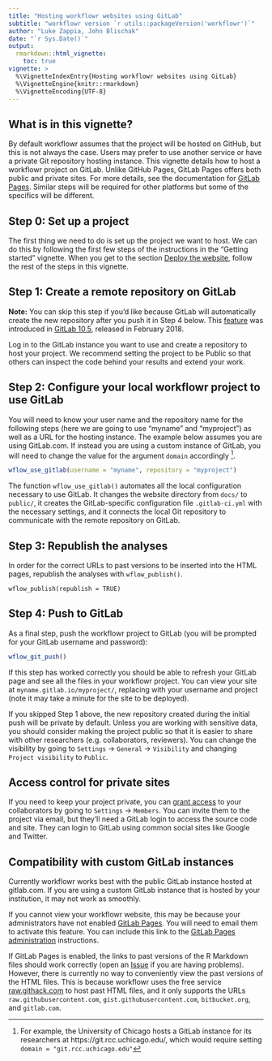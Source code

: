 ```yaml
---
title: "Hosting workflowr websites using GitLab"
subtitle: "workflowr version `r utils::packageVersion('workflowr')`"
author: "Luke Zappia, John Blischak"
date: "`r Sys.Date()`"
output:
  rmarkdown::html_vignette:
    toc: true
vignette: >
  %\VignetteIndexEntry{Hosting workflowr websites using GitLab}
  %\VignetteEngine{knitr::rmarkdown}
  %\VignetteEncoding{UTF-8}
---
```


## What is in this vignette?

By default workflowr assumes that the project will be hosted on GitHub, but this
is not always the case. Users may prefer to use another service or have a
private Git repository hosting instance. This vignette details how to host a
workflowr project on GitLab. Unlike GitHub Pages, GitLab Pages offers both
public and private sites. For more details, see the documentation for [GitLab
Pages][gitlab-pages]. Similar steps will be required for other platforms but
some of the specifics will be different.

[gitlab-pages]: https://docs.gitlab.com/ee/ci/yaml/README.html#pages

## Step 0: Set up a project

The first thing we need to do is set up the project we want to host. We can do
this by following the first few steps of the instructions in the "Getting
started" vignette. When you get to the section [Deploy the
website](wflow-01-getting-started.html#deploy-the-website), follow the rest of
the steps in this vignette.

## Step 1: Create a remote repository on GitLab

**Note:** You can skip this step if you'd like because GitLab will automatically
create the new repository after you push it in Step 4 below. This
[feature][push-to-create-a-new-project] was introduced in [GitLab
10.5][gitlab-10.5], released in February 2018.

[push-to-create-a-new-project]: https://docs.gitlab.com/ee/user/project/#create-a-new-project-with-git-push
[gitlab-10.5]: https://about.gitlab.com/releases/2018/02/22/gitlab-10-5-released/

Log in to the GitLab instance you want to use and create a repository to host
your project. We recommend setting the project to be Public so that others
can inspect the code behind your results and extend your work.

## Step 2: Configure your local workflowr project to use GitLab

You will need to know your user name and the repository name for the following
steps (here we are going to use "myname" and "myproject") as well as a URL for
the hosting instance. The example below assumes you are using GitLab.com. If
instead you are using a custom instance of GitLab, you will need to change the
value for the argument `domain` accordingly ^[For example, the University of
Chicago hosts a GitLab instance for its researchers at
https://git.rcc.uchicago.edu/, which would require setting `domain =
"git.rcc.uchicago.edu"`].

```r
wflow_use_gitlab(username = "myname", repository = "myproject")
```

The function `wflow_use_gitlab()` automates all the local configuration
necessary to use GitLab. It changes the website directory from `docs/` to
`public/`, it creates the GitLab-specific configuration file `.gitlab-ci.yml`
with the necessary settings, and it connects the local Git repository to
communicate with the remote repository on GitLab.

## Step 3: Republish the analyses

In order for the correct URLs to past versions to be inserted into the HTML
pages, republish the analyses with `wflow_publish()`.

```
wflow_publish(republish = TRUE)
```

## Step 4: Push to GitLab

As a final step, push the workflowr project to GitLab (you will be prompted for
your GitLab username and password):

```r
wflow_git_push()
```

If this step has worked correctly you should be able to refresh your GitLab page
and see all the files in your workflowr project. You can view your site at
`myname.gitlab.io/myproject/`, replacing with your username and project (note it
may take a minute for the site to be deployed).

If you skipped Step 1 above, the new repository created during the initial push
will be private by default. Unless you are working with sensitive data, you
should consider making the project public so that it is easier to share with
other researchers (e.g. collaborators, reviewers). You can change the visibility
by going to `Settings` -> `General` -> `Visibility` and changing `Project
visibility` to `Public`.

## Access control for private sites

If you need to keep your project private, you can [grant access][access-control]
to your collaborators by going to `Settings` -> `Members`. You can invite them
to the project via email, but they'll need a GitLab login to access the source
code and site. They can login to GitLab using common social sites like Google
and Twitter.

[access-control]: https://gitlab.com/help/user/project/pages/pages_access_control.md

## Compatibility with custom GitLab instances

Currently workflowr works best with the public GitLab instance hosted at
gitlab.com. If you are using a custom GitLab instance that is hosted by your
institution, it may not work as smoothly.

If you cannot view your workflowr website, this may be because your
administrators have not enabled [GitLab Pages][gitlab-pages]. You will need to
email them to activate this feature. You can include this link to the [GitLab
Pages administration][gitlab-pages-admin] instructions.

[gitlab-pages-admin]: https://git.rcc.uchicago.edu/help/administration/pages/index.md

If GitLab Pages is enabled, the links to past versions of the R Markdown files
should work correctly (open an [Issue][workflowr-issues] if you are having
problems). However, there is currently no way to conveniently view the past
versions of the HTML files. This is because workflowr uses the free service
[raw.githack.com][] to host past HTML files, and it only supports the URLs
`raw.githubusercontent.com`, `gist.githubusercontent.com`, `bitbucket.org`, and
`gitlab.com`.

[raw.githack.com]: https://raw.githack.com/
[workflowr-issues]: https://github.com/workflowr/workflowr/issues

